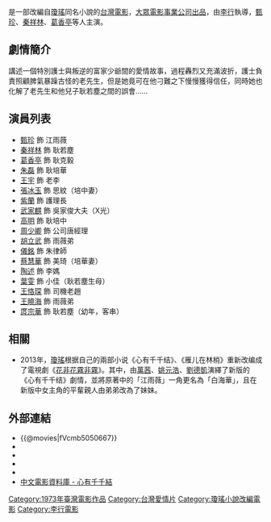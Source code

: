 {{split|心有千千結 (小說)|心有千千結 (電影)|心有千千結 (電視劇)}}
{{Infobox Film
| name           = 心有千千結
| original_name  = ''{{lang|en|The Heart with Million Knots}}''
| image          = 
| image_size     = 
| caption        = 
| director       = [[李行|李行]]
| producer       = 李行
| producer_2     = 陳汝霖
| writer         = [[張永祥_(編劇)|張永祥]]
| based_on       = [[瓊瑤|瓊瑤]]
| narrator       = 
| starring       = [[甄珍|甄珍]] <br> [[秦祥林|秦祥林]] <br> [[葛香亭|葛香亭]] <br> [[武家麒|武家麒]] <br> [[朱磊|朱磊]]
| music          = [[顧嘉煇|顧嘉煇]]
| cinematography = 賴成英
| editing        = 汪晉臣、楊柏榮
| studio         = 大眾電影事業股份有限公司
| distributor    = 
| released       = {{TWN}}：{{film date|1973|10|25}}
| runtime        = 100分鐘
| country        = {{TW}}
| language       = 華語
| budget         = 
| preceded_by    = 
| followed_by    = 
| website        = 
| amg_id         = 
| imdb_id        = tt1575714
}}

{{engname|《心有千千結》|''The Heart with a Million Knots''}}是一部改編自[[瓊瑤|瓊瑤]]同名小說的[[台灣電影|台灣電影]]，[[大眾電影事業公司|大眾電影事業公司]][[出品|出品]]，由[[李行|李行]]執導，[[甄珍|甄珍]]、[[秦祥林|秦祥林]]、[[葛香亭|葛香亭]]等人主演。

==劇情簡介==
講述一個特別護士與叛逆的富家少爺間的愛情故事，過程轟烈又充滿波折，護士負責照顧脾氣暴躁古怪的老先生，但是她竟可在他刁難之下慢慢獲得信任，同時她也化解了老先生和他兒子耿若塵之間的誤會……

==演員列表==
*[[甄珍|甄珍]] 飾 江雨薇
*[[秦祥林|秦祥林]] 飾 耿若塵
*[[葛香亭|葛香亭]] 飾 耿克毅
*[[朱磊|朱磊]] 飾 耿培華
*[[王宇_(臺灣演員)|王宇]] 飾 老李
*[[張冰玉|張冰玉]] 飾 思紋（培中妻）
*[[紫蘭(演員)|紫蘭]] 飾 護理長
*[[武家麒|武家麒]] 飾 吳家俊大夫（X光）
*[[高明(演員)|高明]] 飾 耿培中
*[[周少卿|周少卿]] 飾 公司唐經理
*[[胡立武|胡立武]] 飾 雨薇弟
*[[儀銘|儀銘]] 飾 朱律師
*[[蔡慧華|蔡慧華]] 飾 美琦（培華妻）
*[[陶述|陶述]] 飾 李媽
*[[葉雯|葉雯]] 飾 小佳（耿若塵生母）
*[[王恪琛|王恪琛]] 飾 司機老趙
*[[王曉海|王曉海]] 飾 雨薇弟
*[[庹宗華|庹宗華]] 飾 耿若塵（幼年，客串）

==相關==
* 2013年，[[瓊瑤|瓊瑤]]根据自己的兩部小说《心有千千结》、《雁儿在林梢》重新改编成了電視劇《[[花非花霧非霧|花非花霧非霧]]》。其中，由[[萬茜|萬茜]]、[[姚元浩|姚元浩]]、[[劉德凱|劉德凱]]演繹了新版的《心有千千结》劇情，並將原著中的「江雨薇」一角更名為「白海華」，且在新版中女主角的平輩親人由弟弟改為了妹妹。

==外部連結==
*{{@movies|fVcmb5050667}}
*{{hkmdb title|9673}}
*{{Mtime|42542}}
*{{douban}}
*{{imdb title|1575714}}
*[http://www.dianying.com/ft/title/xyq1973 中文電影資料庫 - 心有千千結]

{{Taiwanese film-stub}}
{{李行}}

[[Category:1973年臺灣電影作品|Category:1973年臺灣電影作品]]
[[Category:台灣愛情片|Category:台灣愛情片]]
[[Category:瓊瑤小說改編電影|Category:瓊瑤小說改編電影]]
[[Category:李行電影|Category:李行電影]]